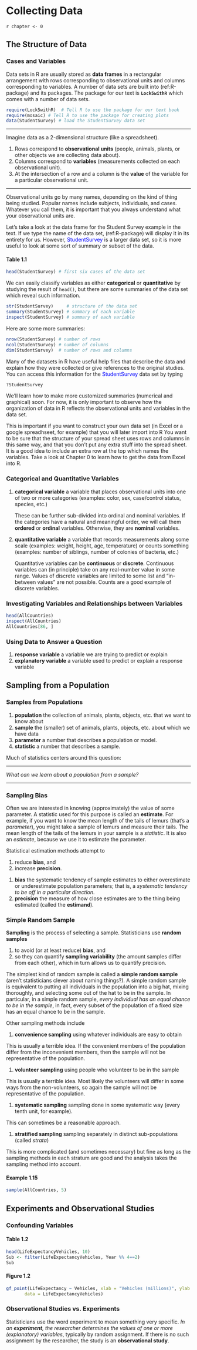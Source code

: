 # Collecting Data

<!-- r set_parent('Lock5withR.Rnw') -->


`r chapter <- 0`


<!-- In this chapter we discuss graphical and numerical summaries of data.  These notes focus primarily on how to get (ref:R-package)  to do the work for you.  The text book includes more information about why and when to use various kinds of summaries. -->


## The Structure of Data

### Cases and Variables {-}

Data sets in R are usually stored as **data frames** in a rectangular arrangement with rows corresponding to observational units and columns corresponding to variables.  A number of data sets are built into (ref:R-package)  and its packages. The package for our text is **`Lock5withR`** which comes with a number of data sets. <!-- 1.4 p.13 -->


```r

require(Lock5withR)  # Tell R to use the package for our text book
require(mosaic) # Tell R to use the package for creating plots
data(StudentSurvey) # load the StudentSurvey data set

```

----

Imagine data as a 2-dimensional structure (like a spreadsheet).

#. Rows correspond to **observational units** (people, animals, plants, or other objects we are collecting data about).
#. Columns correspond to **variables** (measurements collected on each observational unit).
#. At the intersection of a row and a column is the **value** of the variable for a particular observational unit.

----

<!-- end boxedText -->
Observational units go by many names, depending on the kind of thing being studied.  Popular names include subjects, individuals, and cases. Whatever you call them, it is important that you always understand what your observational units are.

Let's take a look at the data frame for the Student Survey example in the text. If we type the name of the data set, (ref:R-package)  will display it in its entirety for us. However, <span style="color:blue">StudentSurvey</span> is a larger data set, so it is more useful to look at some sort of summary or subset of the data. <!-- 1.4 p14 -->


#### Table 1.1  {-}
```r
head(StudentSurvey) # first six cases of the data set
```


We can easily classify variables as either **categorical** or **quantitative** by studying the result of `head()`, but there are some summaries of the data set which reveal such information.
```r
str(StudentSurvey)     # structure of the data set
summary(StudentSurvey) # summary of each variable
inspect(StudentSurvey) # summary of each variable
```


Here are some more summaries:
```r
nrow(StudentSurvey) # number of rows
ncol(StudentSurvey) # number of columns
dim(StudentSurvey)  # number of rows and columns
```


Many of the datasets in R  have useful help files that describe the data and explain how they were collected or give references to the original studies. You can access this information for the <span style="color:blue">StudentSurvey</span> data set by typing
```r
?StudentSurvey
```


We'll learn how to make more customized summaries (numerical and graphical) soon. For now, it is only important to observe how the organization of data in R  reflects the observational units and variables in the data set.

This is important if you want to construct your own data set (in Excel or a google spreadhseet, for example) that you will later import into R  You want to be sure that the structure of your spread sheet uses rows and columns in this same way, and that you don't put any extra stuff into the spread sheet.  It is a good idea to include an extra row at the top which names the variables. Take a look at Chapter 0 to learn how to get the data from Excel into R. 

### Categorical and Quantitative Variables  {-}

<!-- begin description -->


#. **categorical variable** a variable that places observational units into one of two or more categories (examples: color, sex, case/control status, species, etc.)

    These can be further sub-divided into ordinal and nominal variables. If the categories have a natural and meaningful order, we will call them **ordered** or **ordinal** variables.  Otherwise, they are **nominal** variables.

#. **quantitative variable** a variable that records measurements along some scale (examples: weight, height, age, temperature) or counts something (examples: number of siblings, number of colonies of bacteria, etc.)

    Quantitative variables can be **continuous** or **discrete**. Continuous variables can (in principle) take on any real-number value in some range. Values of discrete variables are limited to some list and "in-between values" are not possible. Counts are a good example of discrete variables.

<!-- end description -->

### Investigating Variables and Relationships between Variables {-}

```r
head(AllCountries)
inspect(AllCountries)
AllCountries[86, ]
```


### Using Data to Answer a Question {-}

<!-- begin description -->

#. **response variable**
a variable we are trying to predict or explain
#. **explanatory variable**
a variable used to predict or explain a response variable
<!-- end description -->


## Sampling from a Population

### Samples from Populations {-}

<!-- begin description -->

#. **population** 
the collection of animals, plants, objects, etc. that we want to know about
#. **sample**
the (smaller) set of animals, plants, objects, etc. about which we have data
#. **parameter**
a number that describes a population or model.
#. **statistic**
a number that describes a sample.
<!-- end description -->

Much of statistics centers around this question:

----

_What can we learn about a population from a sample?_ 

----


### Sampling Bias {-}

Often we are interested in knowing (approximately) the value of some parameter.  A statistic used for this purpose is called an **estimate**.  For example, if you want to know the mean length of the tails of lemurs (that's a _parameter_), you might take a sample of lemurs and measure their tails.  The mean length of the tails of the lemurs in your sample is a _statistic_.  It is also an _estimate_, because we use it to estimate the parameter.

Statistical estimation methods attempt to 
<!-- begin itemize -->

#. reduce **bias**, and 
#. increase **precision**.
<!-- end itemize -->

<!-- begin description -->

#. **bias**
the systematic tendency of sample estimates to either overestimate or underestimate population parameters; that is, a _systematic tendency to be off in a particular direction_.
#. **precision**
the measure of how close estimates are to the thing being estimated (called the **estimand**).
<!-- end description -->

### Simple Random Sample {-}

**Sampling** is the process of selecting a sample.  Statisticians use **random samples** 
<!-- begin itemize -->

#.  
to avoid (or at least reduce) **bias**, and 
#. so they can quantify **sampling variability** (the amount samples differ from each other), which in turn allows us to quantify precision.
<!-- end itemize -->

The simplest kind of random sample is called a **simple random sample** (aren't statisticians clever about naming things?).  A simple random sample is equivalent to putting all individuals in the population into a big hat, mixing thoroughly, and selecting some out of the hat to be in the sample.  In particular, in a simple random sample, _every individual has an equal chance to be in the sample_, in fact, every subset of the population of a fixed size has an equal chance to be in the sample.

Other sampling methods include
<!-- begin description -->

#. **convenience sampling** using whatever individuals are easy to obtain

This is usually a terrible idea.  If the convenient members of the population differ from the inconvenient members, then the sample will not be representative of the population.

#. **volunteer sampling** using people who volunteer to be in the sample

This is usually a terrible idea.  Most likely the volunteers will differ in some ways from the non-volunteers, so again the sample will not be representative of the population.

#. **systematic sampling** sampling done in some systematic way 
(every tenth unit, for example).  

This can sometimes be a reasonable approach.

#. **stratified sampling** sampling separately in distinct sub-populations (called _strata_) 

This is more complicated (and sometimes necessary) but fine as long as the sampling methods in each stratum are good and the analysis takes the sampling method into account.

<!-- end description -->

<!-- The block below should be commented out -->
<!-- If a poor sampling method is chosen, the sample may not be representative of the population we are trying to study, leading us to draw inaccurate or incorrect conclusions. -->

#### Example 1.15 {-}
```r
sample(AllCountries, 5)
```



## Experiments and Observational Studies

### Confounding Variables {-}

#### Table 1.2 {-}
```r
head(LifeExpectancyVehicles, 10)
Sub <- filter(LifeExpectancyVehicles, Year %% 4==2)
Sub
```

<!-- fix for every 4 years? -->


#### Figure 1.2 {-}
```r
gf_point(LifeExpectancy ~ Vehicles, xlab = "Vehicles (millions)", ylab = "Life Expectancy", 
       data = LifeExpectancyVehicles)
```


### Observational Studies vs. Experiments {-}

Statisticians use the word experiment to mean something very specific. _In an **experiment**, the researcher determines the values of one or more (explanatory) variables_, typically by random assignment. If there is no such assignment by the researcher, the study is an **observational study**.